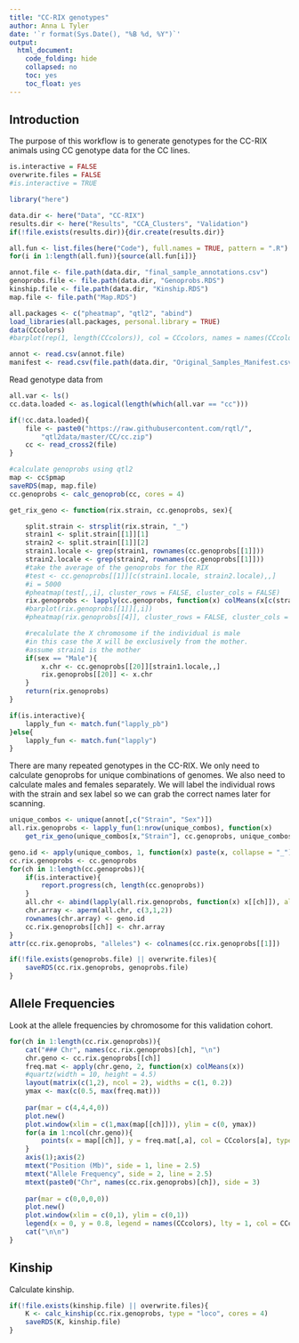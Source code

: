 ```yaml
---
title: "CC-RIX genotypes"
author: Anna L Tyler
date: '`r format(Sys.Date(), "%B %d, %Y")`'
output: 
  html_document:
    code_folding: hide
    collapsed: no
    toc: yes
    toc_float: yes
---
```


## Introduction

The purpose of this workflow is to generate genotypes for the CC-RIX
animals using CC genotype data for the CC lines.


```r
is.interactive = FALSE
overwrite.files = FALSE
#is.interactive = TRUE

library("here")

data.dir <- here("Data", "CC-RIX")
results.dir <- here("Results", "CCA_Clusters", "Validation")
if(!file.exists(results.dir)){dir.create(results.dir)}

all.fun <- list.files(here("Code"), full.names = TRUE, pattern = ".R")
for(i in 1:length(all.fun)){source(all.fun[i])}
```

```r
annot.file <- file.path(data.dir, "final_sample_annotations.csv") 
genoprobs.file <- file.path(data.dir, "Genoprobs.RDS")
kinship.file <- file.path(data.dir, "Kinship.RDS")
map.file <- file.path("Map.RDS")
```

```r
all.packages <- c("pheatmap", "qtl2", "abind")
load_libraries(all.packages, personal.library = TRUE)
data(CCcolors) 
#barplot(rep(1, length(CCcolors)), col = CCcolors, names = names(CCcolors))
```

```r
annot <- read.csv(annot.file)
manifest <- read.csv(file.path(data.dir, "Original_Samples_Manifest.csv"))
```

Read genotype data from \url{https://github.com/rqtl/qtl2data/tree/main/CC}

```r
all.var <- ls()
cc.data.loaded <- as.logical(length(which(all.var == "cc")))

if(!cc.data.loaded){
    file <- paste0("https://raw.githubusercontent.com/rqtl/",
        "qtl2data/master/CC/cc.zip")
    cc <- read_cross2(file)
}

#calculate genoprobs using qtl2
map <- cc$pmap
saveRDS(map, map.file)
cc.genoprobs <- calc_genoprob(cc, cores = 4)
```


```r
get_rix_geno <- function(rix.strain, cc.genoprobs, sex){

    split.strain <- strsplit(rix.strain, "_")
    strain1 <- split.strain[[1]][1]
    strain2 <- split.strain[[1]][2]
    strain1.locale <- grep(strain1, rownames(cc.genoprobs[[1]]))
    strain2.locale <- grep(strain2, rownames(cc.genoprobs[[1]]))
    #take the average of the genoprobs for the RIX
    #test <- cc.genoprobs[[1]][c(strain1.locale, strain2.locale),,]
    #i = 5000
    #pheatmap(test[,,i], cluster_rows = FALSE, cluster_cols = FALSE)
    rix.genoprobs <- lapply(cc.genoprobs, function(x) colMeans(x[c(strain1.locale, strain2.locale),,]))
    #barplot(rix.genoprobs[[1]][,i])
    #pheatmap(rix.genoprobs[[4]], cluster_rows = FALSE, cluster_cols = FALSE, show_colnames = FALSE)

    #recalulate the X chromosome if the individual is male
    #in this case the X will be exclusively from the mother.
    #assume strain1 is the mother
    if(sex == "Male"){
        x.chr <- cc.genoprobs[[20]][strain1.locale,,]
        rix.genoprobs[[20]] <- x.chr
    }
    return(rix.genoprobs)
}

if(is.interactive){
    lapply_fun <- match.fun("lapply_pb")
}else{
    lapply_fun <- match.fun("lapply")
}
```

There are many repeated genotypes in the CC-RIX.
We only need to calculate genoprobs for unique combinations of genomes.
We also need to calculate males and females separately.
We will label the individual rows with the strain and sex label so we can
grab the correct names later for scanning.

```r
unique_combos <- unique(annot[,c("Strain", "Sex")])
all.rix.genoprobs <- lapply_fun(1:nrow(unique_combos), function(x) 
    get_rix_geno(unique_combos[x,"Strain"], cc.genoprobs, unique_combos[x,"Sex"]))
```


```r
geno.id <- apply(unique_combos, 1, function(x) paste(x, collapse = "_"))
cc.rix.genoprobs <- cc.genoprobs
for(ch in 1:length(cc.genoprobs)){
    if(is.interactive){
        report.progress(ch, length(cc.genoprobs))
    }
    all.chr <- abind(lapply(all.rix.genoprobs, function(x) x[[ch]]), along = 3)
    chr.array <- aperm(all.chr, c(3,1,2))
    rownames(chr.array) <- geno.id
    cc.rix.genoprobs[[ch]] <- chr.array
}
attr(cc.rix.genoprobs, "alleles") <- colnames(cc.rix.genoprobs[[1]])

if(!file.exists(genoprobs.file) || overwrite.files){
    saveRDS(cc.rix.genoprobs, genoprobs.file)
}
```

## Allele Frequencies {.tabset .tabset-fade .tabset-pills}

Look at the allele frequencies by chromosome for this validation cohort.

```r

for(ch in 1:length(cc.rix.genoprobs)){
    cat("### Chr", names(cc.rix.genoprobs)[ch], "\n")
    chr.geno <- cc.rix.genoprobs[[ch]]
    freq.mat <- apply(chr.geno, 2, function(x) colMeans(x))
    #quartz(width = 10, height = 4.5)
    layout(matrix(c(1,2), ncol = 2), widths = c(1, 0.2))
    ymax <- max(c(0.5, max(freq.mat)))
    
    par(mar = c(4,4,4,0))
    plot.new()
    plot.window(xlim = c(1,max(map[[ch]])), ylim = c(0, ymax))
    for(a in 1:ncol(chr.geno)){
        points(x = map[[ch]], y = freq.mat[,a], col = CCcolors[a], type = "l", lwd = 3)
    }
    axis(1);axis(2)
    mtext("Position (Mb)", side = 1, line = 2.5)
    mtext("Allele Frequency", side = 2, line = 2.5)
    mtext(paste0("Chr", names(cc.rix.genoprobs)[ch]), side = 3)
    
    par(mar = c(0,0,0,0))
    plot.new()
    plot.window(xlim = c(0,1), ylim = c(0,1))
    legend(x = 0, y = 0.8, legend = names(CCcolors), lty = 1, col = CCcolors, lwd = 3)
    cat("\n\n")
}

```

## Kinship

Calculate kinship.

```r
if(!file.exists(kinship.file) || overwrite.files){
    K <- calc_kinship(cc.rix.genoprobs, type = "loco", cores = 4)
    saveRDS(K, kinship.file)
}
```

